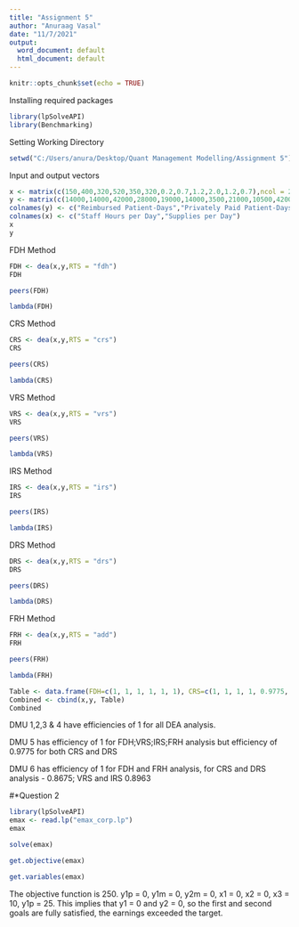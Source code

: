 ---
title: "Assignment 5"
author: "Anuraag Vasal"
date: "11/7/2021"
output:
  word_document: default
  html_document: default
---

```{r setup, include=FALSE}
knitr::opts_chunk$set(echo = TRUE)
```
Installing required packages
```{r}
library(lpSolveAPI)
library(Benchmarking)
```
Setting Working Directory
```{r}
setwd("C:/Users/anura/Desktop/Quant Management Modelling/Assignment 5")
```
Input and output vectors
```{r}
x <- matrix(c(150,400,320,520,350,320,0.2,0.7,1.2,2.0,1.2,0.7),ncol = 2)
y <- matrix(c(14000,14000,42000,28000,19000,14000,3500,21000,10500,42000,25000,15000),ncol = 2)
colnames(y) <- c("Reimbursed Patient-Days","Privately Paid Patient-Days")
colnames(x) <- c("Staff Hours per Day","Supplies per Day")
x
y
```
FDH Method
```{r}
FDH <- dea(x,y,RTS = "fdh")
FDH
```

```{r}
peers(FDH)
```
```{r}
lambda(FDH)
```
CRS Method
```{r}
CRS <- dea(x,y,RTS = "crs")
CRS
```
```{r}
peers(CRS)
```
```{r}
lambda(CRS)
```
VRS Method
```{r}
VRS <- dea(x,y,RTS = "vrs")
VRS
```
```{r}
peers(VRS)
```
```{r}
lambda(VRS)
```
IRS Method
```{r}
IRS <- dea(x,y,RTS = "irs")
IRS
```
```{r}
peers(IRS)
```
```{r}
lambda(IRS)
```
DRS Method
```{r}
DRS <- dea(x,y,RTS = "drs")
DRS
```
```{r}
peers(DRS)
```
```{r}
lambda(DRS)
```
FRH Method
```{r}
FRH <- dea(x,y,RTS = "add")
FRH
```
```{r}
peers(FRH)
```
```{r}
lambda(FRH)
```
```{r}
Table <- data.frame(FDH=c(1, 1, 1, 1, 1, 1), CRS=c(1, 1, 1, 1, 0.9775, 0.8675), VRS=c(1, 1, 1, 1, 1, 0.8963), IRS=c(1, 1, 1, 1, 1,0.8963), DRS=c(1, 1, 1, 1, 0.9775, 0.8675), FRH=c(1, 1, 1, 1, 1, 1))
Combined <- cbind(x,y, Table)
Combined
```
DMU 1,2,3 & 4 have efficiencies of 1 for all DEA analysis.

DMU 5 has efficiency of 1 for FDH;VRS;IRS;FRH analysis but efficiency of 0.9775 for both CRS and DRS

DMU 6 has efficiency of 1 for FDH and FRH analysis, for CRS and DRS analysis - 0.8675; VRS and IRS 0.8963

#*Question 2
```{r}
library(lpSolveAPI)
emax <- read.lp("emax_corp.lp")
emax
```
```{r}
solve(emax)
```
```{r}
get.objective(emax)
```
```{r}
get.variables(emax)
```
The objective function is 250. y1p = 0, y1m = 0, y2m = 0, x1 = 0, x2 = 0, x3 = 10, y1p = 25. 
This implies that y1 = 0 and y2 = 0, so the first and second goals are fully satisfied, the earnings exceeded the target.